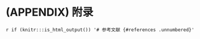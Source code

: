 \cleardoublepage

# (APPENDIX) 附录 {.unnumbered}


`r if (knitr:::is_html_output()) '# 参考文献 {#references .unnumbered}'`
